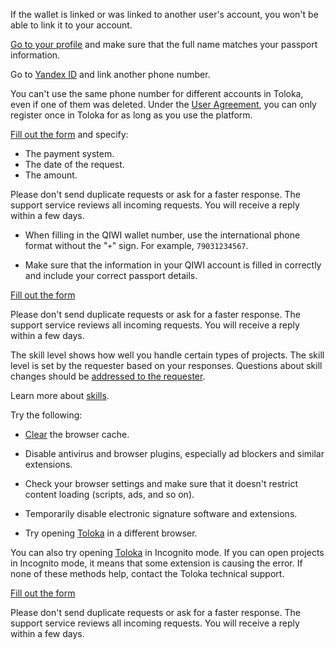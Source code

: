 <Cut title="Problems with withdrawing money">

<Cut title="The wallet is already in use">

If the wallet is linked or was linked to another user's account, you won't be able to link it to your account.

</Cut>

<Cut title="Your profile information is incorrect">

[Go to your profile](../../profile#edit) and make sure that the full name matches your passport information.

</Cut>

<Cut title="The phone number is already linked to another account">

Go to [Yandex ID](https://passport.yandex.com/profile/phones) and link another phone number.

You can't use the same phone number for different accounts in Toloka, even if one of them was deleted. Under the [User Agreement](https://toloka.ai/tolokers/legal/user-agreement/), you can only register once in Toloka for as long as you use the platform.

</Cut>

<Cut title="How do I cancel a withdrawal?">

[Fill out the form](../support?form-source=troubleshooting#contact) and specify:

- The payment system.
- The date of the request.
- The amount.

<Note mode="note" title="Note">

Please don't send duplicate requests or ask for a faster response. The support service reviews all incoming requests. You will receive a reply within a few days.

</Note>

</Cut>

<Cut title="I can't withdraw money to a QIWI wallet">

- When filling in the QIWI wallet number, use the international phone format without the "`+`" sign. For example, `79031234567`.

- Make sure that the information in your QIWI account is filled in correctly and include your correct passport details.

</Cut>

<Cut title="Other questions">

[Fill out the form](../support?form-source=troubleshooting#contact)

<Note mode="note" title="Note">

Please don't send duplicate requests or ask for a faster response. The support service reviews all incoming requests. You will receive a reply within a few days.

</Note>

</Cut>

</Cut>

<Cut title="My skill level dropped">

The skill level shows how well you handle certain types of projects. The skill level is set by the requester based on your responses. Questions about skill changes should be [addressed to the requester](../../messages#requester).

Learn more about [skills](../../skills).

</Cut>

<Cut title="Something doesn't work on the platform">

<Cut title="Projects are not loading">

Try the following:

- [Clear](https://yandex.com/support/common/browsers-settings/cache.html) the browser cache.

- Disable antivirus and browser plugins, especially ad blockers and similar extensions.

- Check your browser settings and make sure that it doesn't restrict content loading (scripts, ads, and so on).

- Temporarily disable electronic signature software and extensions.

- Try opening [Toloka](https://toloka.ai/tolokers/en/) in a different browser.

<Note mode="note" title="Note">

You can also try opening [Toloka](https://toloka.ai/tolokers/en/) in Incognito mode. If you can open projects in Incognito mode, it means that some extension is causing the error. If none of these methods help, contact the Toloka technical support.

</Note>

</Cut>

<Cut title="Other">

[Fill out the form](../support?form-source=troubleshooting#contact)

<Note mode="note" title="Note">

Please don't send duplicate requests or ask for a faster response. The support service reviews all incoming requests. You will receive a reply within a few days.

</Note>

</Cut>

</Cut>
